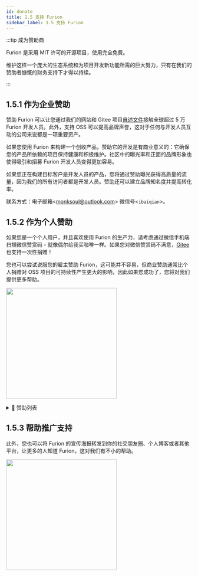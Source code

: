 ```yaml
---
id: donate
title: 1.5 支持 Furion
sidebar_label: 1.5 支持 Furion
---
```



:::tip 成为赞助商

Furion 是采用 MIT 许可的开源项目，使用完全免费。

维护这样一个庞大的生态系统和为项目开发新功能所需的巨大努力，只有在我们的赞助者慷慨的财务支持下才得以持续。

:::

## 1.5.1 作为企业赞助

赞助 Furion 可以让您通过我们的网站和 Gitee 项目[自述文件](https://gitee.com/dotnetchina/Furion)接触全球超过 5 万 Furion 开发人员。此外，支持 OSS 可以提高品牌声誉，这对于任何与开发人员互动的公司来说都是一项重要资产。

如果您使用 Furion 来构建一个创收产品，赞助它的开发是有商业意义的：它确保您的产品所依赖的项目保持健康和积极维护。社区中的曝光率和正面的品牌形象也使得吸引和招募 Furion 开发人员变得更加容易。

如果您正在构建目标客户是开发人员的产品，您将通过赞助曝光获得高质量的流量，因为我们的所有访问者都是开发人员。赞助还可以建立品牌知名度并提高转化率。

联系方式：电子邮箱<<a href="mailto:monksoul@outlook.com" title="monksoul@outlook.com">monksoul@outlook.com</a>> 微信号<`ibaiqian`>。

## 1.5.2 作为个人赞助

如果您是一个个人用户，并且喜欢使用 Furion 的生产力，请考虑通过微信手机端扫描微信赞赏码 - 就像偶尔给我买咖啡一样。如果您对微信赞赏码不满意，[Gitee](https://gitee.com/dotnetchina/Furion) 也支持一次性捐赠！

您也可以尝试说服您的雇主赞助 Furion，这可能并不容易，但商业赞助通常比个人捐赠对 OSS 项目的可持续性产生更大的影响，因此如果您成功了，您将对我们提供更多帮助。

<p>
  <img src={useBaseUrl("img/support.png")} width="300" />
</p>

<details>
  <summary>💖 赞助列表</summary>
  <div>

注：排序按赞助顺序书写

| 赞助人昵称                     | 赞助金额（元）        | 附语                                                |
| ------------------------------ | --------------------- | --------------------------------------------------- |
| 🤴 爱吃油麦菜                  | **100**               | 感谢您的开源项目！                                  |
| 👳‍♂️ 麦壳饼                      | **200**               | 感谢您的开源项目！                                  |
| 👨 Sun                         | **100**               | 感谢您的开源项目！                                  |
| 👶 d617617                     | **20**                | 感谢您的开源项目！                                  |
| 👦 Diqiguoji008                | **16.66**             | 见贤思齐                                            |
| 👲 nodyang                     | **100**               | 感谢您的开源项目！                                  |
| 👳‍♀️ mictxd                      | **100**               | 吹过的牛都实现。                                    |
| 🧓 欧流全                      | **10**                | 希望将来超越 Spring                                 |
| 👨‍⚕️ lionkon                     | **10**                | ...看了框架感觉拿来学习是很不错的...                |
| 😤 好人！                      | **10**                | Nice 的小僧，我们的 dotnetchina 马上火起来了        |
| 😮 木木 Woody                  | **10**                | 感谢您的开源项目！                                  |
| 😚 Joker Hou                   | **QQ 超级会员一个月** |                                                     |
| 🤠 ccdfz                       | **QQ 专属红包 199**   |                                                     |
| 🌝 天夫李总                    | **支付宝 6666**       | Furion 非常有意思，持续关注                         |
| 😝 六尘子                      | **微信红包 199**      | 公司已经使用，小小敬意                              |
| 🤠 ccdfz                       | **QQ 专属红包 200**   | 赞助一根内存条                                      |
| 🤑 邓亮灯                      | **28.88**             | 感谢您的开源项目！                                  |
| 😬 天道酬勤                    | **微信二维码 188**    | 小小心意                                            |
| 🥰 却月居士                    | **QQ 专属红包 100**   | 恭喜发财                                            |
| 🤩 鲁旭                        | **100**               | 感谢您的开源项目！                                  |
| 😬 散客行                      | **微信二维码 666**    | 终于找到一个不错的框架                              |
| 😌 本心                        | **100**               | 项目功能很强大                                      |
| 🙆‍♂️ 毕业生                      | **100**               | 请你喝杯咖啡                                        |
| 🦹‍♀️ 猪鼻子                      | **微信二维码 668**    | 好                                                  |
| 🧟‍♂️ 明年·今日                   | **200**               | 使用的框架里最爽的，最理想的！加油                  |
| 👨‍🎓 过去的过去                  | **50**                | 感谢您的开源项目！                                  |
| 👨‍🔧 万里兮                      | **100**               | 新公司的第一个项目从 Furion 开始                    |
| 👴 Muphalem                    | **20**                | 很热心很亲切的开发者，加油！                        |
| 💂‍♂️ 吃锅巴的码农                | **微信二维码 500**    | 就冲你的文档写得好！                                |
| 🤴 三重罗生门                  | **微信红包 200**      | 下次烤鱼你请！                                      |
| 🤵 李涛                        | **10**                | 加油，我们看到了 dotnet 美好的明天 :)               |
| 😂 !@#$%^&                     | **QQ 专属红包 100**   | 刚接触 furion，文档真棒                             |
| 😵 李斌                        | **20**                | 看到一个不错的框架，学习学习，感谢作者的无私奉献    |
| 😞 逞强                        | **QQ 专属红包 20**    | 恭喜发财                                            |
| 🤒 顾锦松                      | **QQ 专属红包 200**   | 期待文档完成时候                                    |
| 🧟‍♀️ 哈哈                        | **微信赞赏码 1000**   | 点赞作者！                                          |
| 🍍 Z                           | **微信赞赏码 100**    | 恭喜孩子诞生，谢谢大佬                              |
| 🍲 海涛                        | **50**                | 恭喜                                                |
| 😣 h                           | **微信赞赏码 100**    | qq82683656                                          |
| 👱‍♀️ 冷大大                      | **微信赞赏码 100**    | 加快文档和教学补充哦，另外需要钉钉群，平常不用 QQ   |
| 👜 腾坤                        | **微信赞赏码 10**     | 感谢您的开源项目，QQ:565728589                      |
| 🚆 文耶耶                      | **微信赞赏码 10**     | 很棒                                                |
| 🎟 Cynthiax                     | **微信转账 5000**     | 一路看着过来，小小心意                              |
| 🥴 一花一世界                  | **微信赞赏码 10**     | 感谢开源，感谢持续更新                              |
| 🥪 。                          | **微信赞赏码 2**      | 感谢                                                |
| 🎄                             | **微信赞赏码 20**     | 感谢你的开源项目                                    |
| 🍖 班卓                        | **微信赞赏码 9.9**    | 新年快乐                                            |
| 🥖 雨天裸奔的猫                | **微信赞赏码 10**     | 加油！好东西，期待更多新特性                        |
| 🍖 班卓                        | **微信赞赏码 9.9**    | 加个鸡腿                                            |
| 🍘 Egota Tiya                  | **微信赞赏码 6.66**   | 真的不错，准备使用这个框架                          |
| 🤩 李氏天下                    | **微信赞赏码 200**    | 坚持下去                                            |
| 🎗 Trube                        | **微信赞赏码 200**    | 感恩                                                |
| 🧦 不长胡子的毛                | **微信赞赏码 100**    | Fur                                                 |
| 👓 醉酒码农                    | **微信赞赏码 1000**   | 单次只能赞助 200，捐赠 5 次，支持 Furion            |
| 😢 XIUXIN                      | **微信赞赏码 20**     | 谢大佬，春天里的第一杯奶茶                          |
| 👩‍🦳 吴鹏                        | **微信赞赏码 100**    | 感谢这么好的框架和文档                              |
| 🧔 Symmmee                     | **QQ 专属红包 20**    | 太牛了                                              |
| 🤴 隐居~~~                     | **QQ 专属红包 100**   | 支持一下吧                                          |
| 👵 饭粥                        | **微信赞赏码 66**     | 6666666666                                          |
| 🎭 Free                        | **微信赞赏码 20**     | 感谢开源。比较敬业的架构师，支持一下                |
| 👑 时不待我                    | **微信赞赏码 50**     | 请你喝咖啡                                          |
| 😋 Eway5                       | **微信赞赏码 99**     | 找 abp 搜到 Furion 的，没想到国内有这么优秀的贡献者 |
| 🍛 吃瓜青蛙                    | **微信赞赏码 100**    | 加油，点赞                                          |
| 👩‍🎤 陈启表                      | **微信赞赏码 100**    | 敬佩开源，希望能成为未来.NET 项目框架之星！！       |
| 👨‍🔧 sunshuaize                  | **100**               | 感谢您的开源项目！                                  |
| 🚍 淘小涛                      | **10**                | 略尽绵薄之力，加油~大家                             |
| 🍖 常松                        | **微信赞赏码 100**    | 开源不易，感谢您的开源                              |
| 🍙 种一抹馨香                  | **微信赞赏码 50**     | 每次犯低级错误问你，都很耐心解答                    |
| 😐 Ray                         | **微信赞赏码 8.88**   | ray@wwads.cn 求合作                                 |
| 😁 王歆                        | **微信赞赏码 10**     | 略表心意，希望你的教程早些出来                      |
| 🧶 Mark                        | **微信赞赏码 166**    |                                                     |
| 🎡 顾龙飞                      | **10**                | 感谢你的开源项目                                    |
| 🎏 石头                        | **微信赞赏码 20**     | 加油，给力                                          |
| 😣 慢慢                        | **微信赞赏码 100**    | 学习学习，挺好的架构                                |
| 🎊 Minhoz                      | **微信赞赏码 8**      | Furion 必火，大势所趋                               |
| 🏹 瓯印软件                    | **88.88**             | 感谢你的开源项目                                    |
| 🤩 独、特                      | **10**                | 希望越来越好                                        |
| 🧵                             | **微信赞赏码 20**     |                                                     |
| 👸 李孟良                      | **微信赞赏码 100**    | 支持开源，感谢付出                                  |
| 🥰 易旭锋                      | **微信赞赏码 50**     |                                                     |
| 😆 liupan                      | **微信赞赏码 200**    |                                                     |
| 😏 君临天下                    | **微信赞赏码 20**     |                                                     |
| 🎉 海绵                        | **微信赞赏码 100**    | 大佬加油                                            |
| 🎊 好名字                      | **微信赞赏码 10**     | 希望尽快使用上 Furion 全家桶                        |
| 🤗 A.LO                        | **微信赞赏码 100**    | wash 3rd foot only                                  |
| 🤣 朱鹏程                      | **微信赞赏码 50**     | 午夜小精灵                                          |
| 😉 空问                        | **微信赞赏码 50**     | 加油，感谢！                                        |
| 😃 某人                        | **微信赞赏码 50**     | 大佬，喝阔落                                        |
| 😃 june                        | **微信赞赏码 10**     | june-WHQ                                            |
| 😃 A.Mr 厘米                   | **微信赞赏码 101**    | 加油！                                              |
| 😃 大漠胡杨                    | **微信赞赏码 50**     | 再接再厉                                            |
| 😃 Anybody                     | **微信赞赏码 1000**   | 坚持下去                                            |
| 😃 听风                        | **微信赞赏码 200**    |                                                     |
| 🌝 dZhang Davil                | **支付宝 10000**      | great project.                                      |
| 🌝 aifie                       | **50**                | YYDS，佩服，感谢您的开源项目！                      |
| 🌝 🎄++                        | **微信赞赏码 10**     | 正在学习中，大佬加油！                              |
| 🌝 无服务                      | **微信赞赏码 20**     | 感谢你的开源项目                                    |
| 🌝 铭                          | **微信赞赏码 10**     |                                                     |
| 🌝 生旦净末丑                  | **微信赞赏码 200**    | 加油，666                                           |
| 🌝 Mog                         | **微信赞赏码 50**     | 挺好用的                                            |
| 🌝 其实 °                      | **微信赞赏码 20**     | 事件总线太好用了                                    |
| 🌝 SU                          | **微信赞赏码 10**     | 功能强度大，持续关注                                |
| 🌝                             | **微信赞赏码 100**    | 项目挺好！                                          |
| 🌝 M                           | **微信赞赏码 10**     | 希望国货崛起                                        |
| 🌝 EE                          | **微信赞赏码 20**     | 感谢那么棒的项目                                    |
| 🌝 陈春胜                      | **微信赞赏码 20**     | 浪里星辰                                            |
| 🌝 whd                         | **微信赞赏码 200**    | 支持                                                |
| 🌝 Dong                        | **微信赞赏码 20**     | 感谢开源，聊表心意！                                |
| 🌝 琳琅水月                    | **微信赞赏码 100**    | 非常棒。省时省力。持续关注！                        |
| 🌝 种花家村长                  | **微信赞赏码 20**     | 希望事件总线优化一下性能                            |
| 🌝 刘强                        | **微信赞赏码 200**    | 感谢开源！期待更好的未来！                          |
| 🌝 刘强                        | **微信转账 1000**     | 请兄弟们吃顿饭                                      |
| 🌝 芝麻芯                      | **微信赞赏码 100**    | 初学者，感谢让我们能专注于业务                      |
| 🌝 june                        | **微信赞赏码 10**     | june-WHQ                                            |
| 🌝 jamie                       | **微信赞赏码 10**     | 感谢无私奉献，收获满满                              |
| 🌝 君子兰                      | **微信赞赏码 20**     | NET 开发者加油~                                     |
| 🌝 王雾                        | **微信赞赏码 20**     | 希望 Furion 越来越好                                |
| 🌝 李孟良                      | **微信赞赏码 100**    | Furion 越来越好 赞                                  |
| 🌝 黄                          | **微信赞赏码 100**    | 感谢你的开源项目                                    |
| 🌝 HOMING_HNLY                 | **微信赞赏码 10**     | 感谢开源，敬佩持之以恒的更新！                      |
| 🌝 Xukaige                     | **微信赞赏码 5**      | 钱虽少，一片心意，加油                              |
| 🌝 快乐的小帅哥                | **微信赞赏码 20**     | 支持一下，基础功能不错，节省开发时间                |
| 🌝 TR                          | **微信赞赏码 10**     | 很赞，小小的支持一下开源上项目！                    |
| 🚍 wangshiqiao125              | **10**                | 感谢您的开源项目！                                  |
| 🚍 Xukaige                     | **微信赞赏码 5**      | 钱虽少，一片心意，加油。                            |
| 🚍 Coder_Army                  | **50**                | 感谢您的开源项目！和尚辛苦啦                        |
| 🚍 fujin                       | **微信赞赏码 166.66** | 感谢开源。                                          |
| 🚍 木三科技-软件开发           | **微信赞赏码 66.66**  | Furion 很强大，公司已开始使用，感谢开源。           |
| 🚍 dd                          | **微信赞赏码 50**     | 感谢您的开源项目!                                   |
| 🚍 chenYuAn                    | **微信赞赏码 10**     | 感谢您的开源项目！                                  |
| 🚍 keni                        | **微信赞赏码 20**     | 很棒，要是有纯英文版的更容易推广                    |
| 🚍 Talk is cheap               | **微信赞赏码 30**     | 感谢大佬无私奉献，文档细致全面，乃我辈典范          |
| 🚍 李涛                        | **微信赞赏码 20**     | 感谢您的开源项目，一直在使用                        |
| 🚍 七色**^\_^**                | **微信赞赏码 100**    | 坚持下去，我是你的铁杆粉丝                          |
| 🚍 鱼                          | **微信赞赏码 50**     | 桂电鱼                                              |
| 🚍 文林                        | **50**                | 感谢您的开源项目                                    |
| 🚍 AndyLi                      | **微信赞赏码 100**    | 让.NET 开发更简单，更通用，更流行。                 |
| 🚍 未来                        | **微信赞赏码 20**     | 从 20 年开始用到现在，感谢付出                      |
| 🚍 许云                        | **微信赞赏码 100**    | 我还没有开始用，不管行不行，先赞助一下。            |
| 🚍 王韩广                      | **100**               | 感谢您的开源项目，若有官方群请私信我，谢谢！        |
| 🚍 辉                          | **微信赞赏码 50**     | 感谢                                                |
| 🚍 with you                    | **微信赞赏码 20**     | 感谢!                                               |
| 🚍 蒋状先生                    | **微信赞赏码 99**     |                                                     |
| 🚍 江左梅郎-工作在浏览器上的人 | **微信赞赏码 10**     | 谢谢，公司做项目里用到了这个框架                    |
| 🚍 Bai Jianlong                | **微信赞赏码 20**     |                                                     |
| 🚍 写意                        | **微信赞赏码 100**    | 很好的框架，文档丰富                                |
| 🚍                             | **微信赞赏码 10**     | 我打不开 app 下载链接                               |
| 🚍 木偶                        | **微信赞赏码 100**    | 偶然看到，个人开源，实属不易 👍！加油！             |
| 🚍 九九八十二                  | **微信赞赏码 99**     | 加油                                                |
| 🚍 !                           | **微信赞赏码 50**     | 给大佬上水                                          |
| 🚍 with you                    | **微信赞赏码 20**     | 谢谢大佬                                            |
| 🚍 我口说我心                  | **微信赞赏码 50**     | 希望好的框架能一直持续下去                          |
| 🚍 Coder                       | **微信赞赏码 100**    | 感谢大佬记得我！真心祝福你更好                      |
| 🚍 小何                        | **微信赞赏码 20**     | 非常好的框架，帮大忙了                              |
| 🚍 哆哆                        | **微信赞赏码 100**    | 大佬的技术数一数二，大佬的精神万中无一              |

  </div>
</details>

## 1.5.3 帮助推广支持

此外，您也可以将 Furion 的宣传海报转发到你的社交朋友圈、个人博客或者其他平台，让更多的人知道 Furion，这对我们有不小的帮助。

<p>
  <img src={useBaseUrl("img/Furion_Share.png")} width="300" />
</p>
